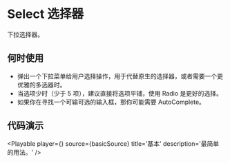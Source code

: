 
# Select 选择器

下拉选择器。

## 何时使用

- 弹出一个下拉菜单给用户选择操作，用于代替原生的选择器，或者需要一个更优雅的多选器时。
- 当选项少时（少于 5 项），建议直接将选项平铺，使用 Radio 是更好的选择。
- 如果你在寻找一个可输可选的输入框，那你可能需要 AutoComplete。

## 代码演示

<Playable player={<Basic />} source={basicSource} title='基本' description='最简单的用法。' />
